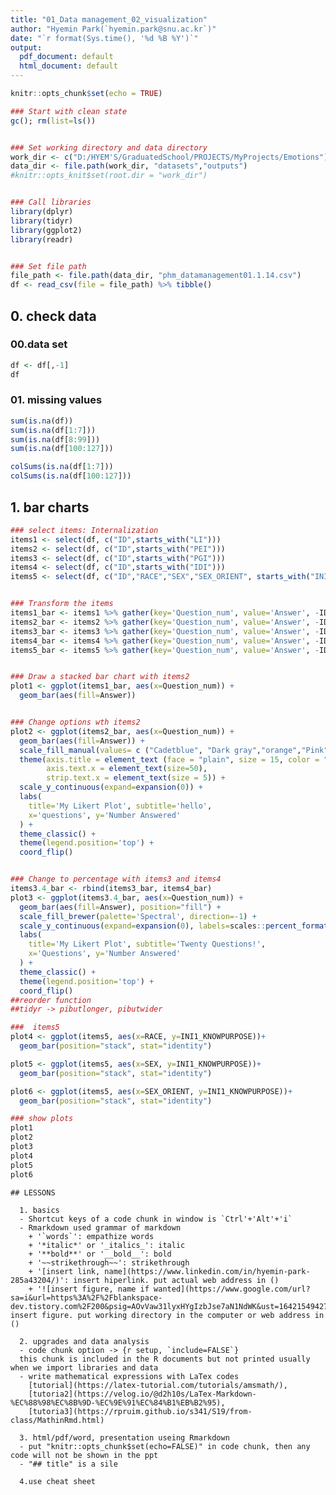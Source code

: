```yaml
---
title: "01_Data management_02_visualization"
author: "Hyemin Park(`hyemin.park@snu.ac.kr`)"
date: "`r format(Sys.time(), '%d %B %Y')`"
output:
  pdf_document: default
  html_document: default
---
```


```r
knitr::opts_chunk$set(echo = TRUE)

### Start with clean state
gc(); rm(list=ls())


### Set working directory and data directory
work_dir <- c("D:/HYEM'S/GraduatedSchool/PROJECTS/MyProjects/Emotions")
data_dir <- file.path(work_dir, "datasets","outputs")
#knitr::opts_knit$set(root.dir = "work_dir")


### Call libraries
library(dplyr)
library(tidyr)
library(ggplot2)
library(readr)


### Set file path
file_path <- file.path(data_dir, "phm_datamanagement01.1.14.csv")
df <- read_csv(file = file_path) %>% tibble()
```


## 0. check data
### 00.data set
```r
df <- df[,-1]
df
```
### 01. missing values
```r

sum(is.na(df))
sum(is.na(df[1:7]))
sum(is.na(df[8:99]))
sum(is.na(df[100:127]))

colSums(is.na(df[1:7]))
colSums(is.na(df[100:127]))

```



## 1. bar charts

```r
### select items: Internalization
items1 <- select(df, c("ID",starts_with("LI")))
items2 <- select(df, c("ID",starts_with("PEI")))
items3 <- select(df, c("ID",starts_with("PGI")))
items4 <- select(df, c("ID",starts_with("IDI")))
items5 <- select(df, c("ID","RACE","SEX","SEX_ORIENT", starts_with("INI")))


### Transform the items
items1_bar <- items1 %>% gather(key='Question_num', value='Answer', -ID)
items2_bar <- items2 %>% gather(key='Question_num', value='Answer', -ID)
items3_bar <- items3 %>% gather(key='Question_num', value='Answer', -ID)
items4_bar <- items4 %>% gather(key='Question_num', value='Answer', -ID)
items5_bar <- items5 %>% gather(key='Question_num', value='Answer', -ID)


### Draw a stacked bar chart with items2
plot1 <- ggplot(items1_bar, aes(x=Question_num)) +
  geom_bar(aes(fill=Answer))


### Change options wth items2
plot2 <- ggplot(items2_bar, aes(x=Question_num)) +
  geom_bar(aes(fill=Answer)) +
  scale_fill_manual(values= c ("Cadetblue", "Dark gray","orange","Pink","Sky Blue")) +
  theme(axis.title = element_text (face = "plain", size = 15, color = "black"),
        axis.text.x = element_text(size=50),
        strip.text.x = element_text(size = 5)) +
  scale_y_continuous(expand=expansion(0)) +
  labs(
    title='My Likert Plot', subtitle='hello',
    x='questions', y='Number Answered'
  ) +
  theme_classic() +
  theme(legend.position='top') +
  coord_flip()


### Change to percentage with items3 and items4
items3.4_bar <- rbind(items3_bar, items4_bar)
plot3 <- ggplot(items3.4_bar, aes(x=Question_num)) +
  geom_bar(aes(fill=Answer), position="fill") +
  scale_fill_brewer(palette='Spectral', direction=-1) +
  scale_y_continuous(expand=expansion(0), labels=scales::percent_format()) +
  labs(
    title='My Likert Plot', subtitle='Twenty Questions!',
    x='Questions', y='Number Answered'
  ) +
  theme_classic() +
  theme(legend.position='top') +
  coord_flip()
##reorder function
##tidyr -> pibutlonger, pibutwider

###  items5
plot4 <- ggplot(items5, aes(x=RACE, y=INI1_KNOWPURPOSE))+
  geom_bar(position="stack", stat="identity")

plot5 <- ggplot(items5, aes(x=SEX, y=INI1_KNOWPURPOSE))+
  geom_bar(position="stack", stat="identity")

plot6 <- ggplot(items5, aes(x=SEX_ORIENT, y=INI1_KNOWPURPOSE))+
  geom_bar(position="stack", stat="identity")


```
  

```r
### show plots
plot1
plot2
plot3
plot4
plot5
plot6
```


```
## LESSONS  
  
  1. basics  
  - Shortcut keys of a code chunk in window is `Ctrl'+'Alt'+'i`  
  - Rmarkdown used grammar of markdown  
    + '`words`': empathize words  
    + '*italic*' or '_italics_': italic  
    + '**bold**' or '__bold__': bold  
    + '~~strikethrough~~': strikethrough  
    + '[insert link, name](https://www.linkedin.com/in/hyemin-park-285a43204/)': insert hiperlink. put actual web address in ()  
    + '![insert figure, name if wanted](https://www.google.com/url?sa=i&url=https%3A%2F%2Fblankspace-dev.tistory.com%2F200&psig=AOvVaw31lyxHYgIzbJse7aN1NdWK&ust=1642154942759000&source=images&cd=vfe&ved=2ahUKEwjGxcCBvq71AhWFVPUHHTlgDkwQr4kDegUIARDTAQ)': insert figure. put working directory in the computer or web address in ()  
    
  2. upgrades and data analysis  
  - code chunk option -> {r setup, `include=FALSE`}  
  this chunk is included in the R documents but not printed usually when we import libraries and data  
  - write mathematical expressions with LaTex codes  
    [tutorial](https://latex-tutorial.com/tutorials/amsmath/),
    [tutoria2](https://velog.io/@d2h10s/LaTex-Markdown-%EC%88%98%EC%8B%9D-%EC%9E%91%EC%84%B1%EB%B2%95),
    [tutoria3](https://rpruim.github.io/s341/S19/from-class/MathinRmd.html)
    
  3. html/pdf/word, presentation useing Rmarkdown
  - put "knitr::opts_chunk$set(echo=FALSE)" in code chunk, then any code will not be shown in the ppt  
  - "## title" is a sile
  
  4.use cheat sheet 

```


